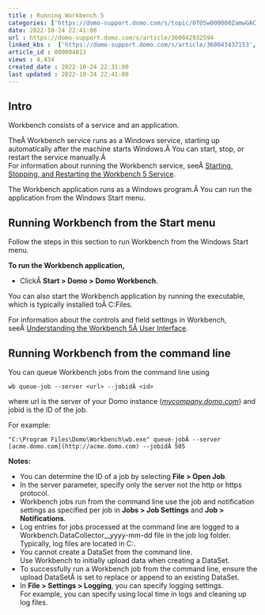 ```yaml
---
title : Running Workbench 5
categories: ['https://domo-support.domo.com/s/topic/0TO5w000000ZamwGAC']
date: 2022-10-24 22:41:00
url : https://domo-support.domo.com/s/article/360042932594
linked_kbs :  ['https://domo-support.domo.com/s/article/360043437153', 'https://domo-support.domo.com/s/article/360042925494', 'https://domo-support.domo.com/s/knowledge-base', 'https://domo-support.domo.com/s/article/360042932594', 'https://domo-support.domo.com/s/article/360043429953', 'https://domo-support.domo.com/s/article/360042932654', 'https://domo-support.domo.com/s/article/360043429933', 'https://domo-support.domo.com/s/article/360043429693', 'https://domo-support.domo.com/s/topic/0TO5w000000ZamwGAC', 'https://domo-support.domo.com/s/article/360043429913']
article_id : 000004813
views : 4,434
created_date : 2022-10-24 22:31:00
last updated : 2022-10-24 22:41:00
---
```




Intro
-----


Workbench consists of a service and an application.


TheÂ Workbench service runs as a Windows service, starting up automatically after the machine starts Windows.Â You can start, stop, or restart the service manually.Â   
 For information about running the Workbench service, seeÂ [Starting, Stopping, and Restarting the Workbench 5 Service](..\starting_stopping_and_restarting_the_workbench_5_service\index.html "Starting, Stopping, and Restarting the Workbench 4 Service").


The Workbench application runs as a Windows program.Â You can run the application from the Windows Start menu.


Running Workbench from the Start menu
-------------------------------------


Follow the steps in this section to run Workbench from the Windows Start menu.


**To run the Workbench application,**



* ClickÂ **Start > Domo > Domo Workbench**.


You can also start the Workbench application by running the executable, which is typically installed toÂ C:\Program Files\Domo\Workbench.


For information about the controls and field settings in Workbench, seeÂ [Understanding the Workbench 5Â User Interface](..\understanding_the_workbench_5_user_interface\index.html "Understanding the Workbench 4 User Interface").


Running Workbench from the command line
---------------------------------------
You can queue Workbench jobs from the command line using


`wb queue-job --server <url> --jobidÂ <id>`


where url is the server of your Domo instance (*[mycompany.domo.com](http://mycompany.domo.com)*) and jobid is the ID of the job.


For example:


`"C:\Program Files\Domo\Workbench\wb.exe" queue-jobÂ --server [acme.domo.com](http://acme.domo.com) --jobidÂ 505`


**Notes:**



* You can determine the ID of a job by selecting **File > Open Job**.
* In the server parameter, specify only the server not the http or https protocol.
* Workbench jobs run from the command line use the job and notification settings as specified per job in **Jobs > Job Settings** and **Job > Notifications**.
* Log entries for jobs processed at the command line are logged to a Workbench.DataCollector\_\_yyyy-mm-dd file in the job log folder.  
 Typically, log files are located in C:\ProgramData\Domo\Workbench\logs.
* You cannot create a DataSet from the command line.  
 Use Workbench to initially upload data when creating a DataSet.
* To successfully run a Workbench job from the command line, ensure the upload DataSetÂ is set to replace or append to an existing DataSet.
* In **File > Settings > Logging**, you can specify logging settings.  
 For example, you can specify using local time in logs and cleaning up log files.